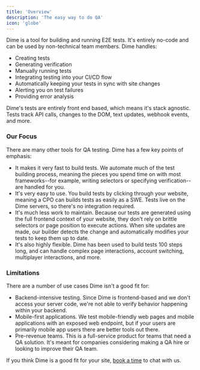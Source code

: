 ```yaml
---
title: 'Overview'
description: 'The easy way to do QA'
icon: 'globe'
---
```


Dime is a tool for building and running E2E tests. It's entirely no-code
and can be used by non-technical team members. Dime handles:
- Creating tests
- Generating verification
- Manually running tests
- Integrating testing into your CI/CD flow
- Automatically keeping your tests in sync with site changes
- Alerting you on test failures
- Providing error analysis

Dime's tests are entirely front end based, which means it's 
stack agnostic. Tests track API calls, changes to the DOM, text updates,
webhook events, and more.

### Our Focus

There are many other tools for QA testing. Dime has a few key
points of emphasis:
- It makes it very fast to build tests. We automate much of the test
building process, meaning the pieces you spend time on with most
frameworks--for example, writing selectors or specifying verification--
are handled for you.
- It's very easy to use. You build tests by clicking through your website,
meaning a CPO can builds tests as easily as a SWE. Tests live on the
Dime servers, so there's no integration required.
- It's much less work to maintain. Because our tests are generated using
the full frontend context of your website, they don't rely on brittle
selectors or page position to execute actions. When site updates are made,
our builder detects the change and automatically modifies your tests to
keep them up to date.
- It's also highly flexible. Dime has been used to build tests 100 steps
long, and can handle complex page interactions, account switching,
multiplayer interactions, and more.

### Limitations

There are a number of use cases Dime isn't a good fit for:
- Backend-intensive testing. Since Dime is frontend-based and we don't
access your server code, we're not able to verify behavior happening
within your backend.
- Mobile-first applications. We test mobile-friendly web pages and
mobile applications with an exposed web endpoint, but if your users are
primarily mobile app users there are better tools out there.
- Pre-revenue teams. This is a full-service product for teams that
need a QA solution. It's meant for companies considering making a QA
hire or looking to improve their QA team.

If you think Dime is a good fit for your site,
[book a time](https://calendly.com/aaron-dime/intro) to chat with us.